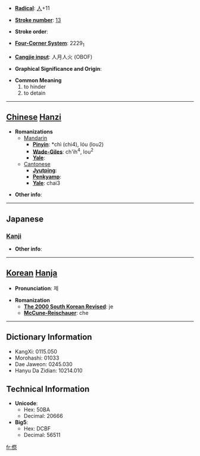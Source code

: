 * '''[[Wiktionary:Chinese radical index| Radical]]''': [[Wiktionary:Chinese radical index 人|人]]+11

* '''[[Wiktionary:Chinese total strokes index|Stroke number]]''': [[Wiktionary:Chinese total strokes index 13|13]]

* '''Stroke order''': 

* '''[[Wiktionary:Chinese four corner index|Four-Corner System]]''': 2229<sub>1</sub>

* '''[[Wiktionary:Chinese Cangjie index|Cangjie input]]''': 人月人火 (OBOF)

* '''Graphical Significance and Origin''': 

* '''Common Meaning'''
*#to hinder
*# to detain


----

== [[Chinese]] [[Hanzi]] ==

* '''Romanizations'''
** [[Mandarin]]
*** '''[[Pinyin]]''': *chì (chi4), lóu (lou2)
*** '''[[Wade-Giles]]''': ch'ih<sup>4</sup>, lou<sup>2</sup>
*** '''[[Yale]]''': 
**[[Cantonese]]
***'''[[Jyutping]]''':
***'''[[Penkyamp]]''': 
***'''[[Yale]]''': chai3

* '''Other info''': 

----

==Japanese==
===[[Kanji]]===
{{kanji|on readings=[[てい]] (tei), [[たい]] (tai)
|kun readings=[[とまる]] (tomaru), [[とどまる]] (todomaru)
}}

* '''Other info''':  

----

== [[Korean]] [[Hanja]] ==

* '''Pronunciation''': 제

* '''Romanization'''
** '''[[The 2000 South Korean Revised Romanization|The 2000 South Korean Revised]]''': je
** '''[[McCune-Reischauer]]''': che

----

== Dictionary Information ==

* KangXi: 0115.050
* Morohashi: 01033
* Dae Jaweon: 0245.030
* Hanyu Da Zidian: 10214.010

== Technical Information ==

* '''Unicode''':
** Hex: 50BA
** Decimal: 20666
* '''Big5''':
** Hex: DCBF
** Decimal: 56511

[[fr:傺]]